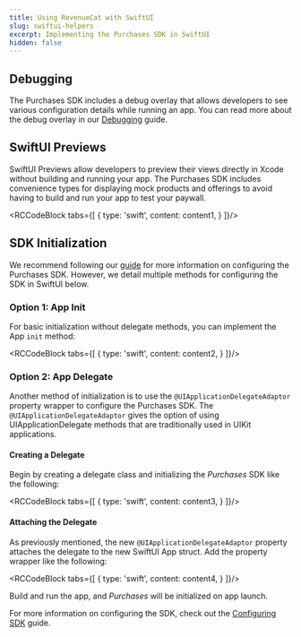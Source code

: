 ```yaml
---
title: Using RevenueCat with SwiftUI
slug: swiftui-helpers
excerpt: Implementing the Purchases SDK in SwiftUI
hidden: false
---
```


## Debugging

The Purchases SDK includes a debug overlay that allows developers to see various configuration details while running an app. You can read more about the debug overlay in our [Debugging](/docs/test-and-launch/debugging#debug-ui) guide.

## SwiftUI Previews

SwiftUI Previews allow developers to preview their views directly in Xcode without building and running your app. The Purchases SDK includes convenience types for displaying mock products and offerings to avoid having to build and run your app to test your paywall.



<RCCodeBlock tabs={[
    {
        type: 'swift',
        content: content1,
    }
]}/>

## SDK Initialization

We recommend following our [guide](/docs/getting-started/configuring-sdk) for more information on configuring the Purchases SDK. However, we detail multiple methods for configuring the SDK in SwiftUI below.

### Option 1: App Init

For basic initialization without delegate methods, you can implement the App `init` method:


<RCCodeBlock tabs={[
    {
        type: 'swift',
        content: content2,
    }
]}/>

### Option 2: App Delegate

Another method of initialization is to use the `@UIApplicationDelegateAdaptor` property wrapper to configure the Purchases SDK. The `@UIApplicationDelegateAdaptor` gives the option of using UIApplicationDelegate methods that are traditionally used in UIKit applications.

#### Creating a Delegate

Begin by creating a delegate class and initializing the *Purchases* SDK like the following:


<RCCodeBlock tabs={[
    {
        type: 'swift',
        content: content3,
    }
]}/>

#### Attaching the Delegate

As previously mentioned, the new `@UIApplicationDelegateAdaptor` property attaches the delegate to the new SwiftUI App struct. Add the property wrapper like the following:


<RCCodeBlock tabs={[
    {
        type: 'swift',
        content: content4,
    }
]}/>

Build and run the app, and *Purchases* will be initialized on app launch.

For more information on configuring the SDK, check out the [Configuring SDK](/docs/getting-started/configuring-sdk) guide.
